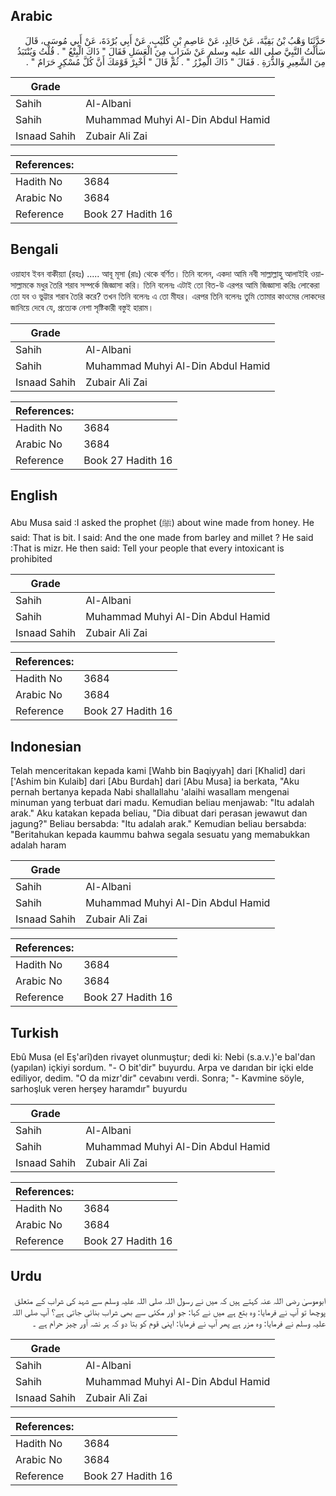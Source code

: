 ## Arabic


<div dir="rtl" lang="ar" style={{fontSize:'larger',backgroundColor:'#f8f9fa',padding:20}}>
حَدَّثَنَا وَهْبُ بْنُ بَقِيَّةَ، عَنْ خَالِدٍ، عَنْ عَاصِمِ بْنِ كُلَيْبٍ، عَنْ أَبِي بُرْدَةَ، عَنْ أَبِي مُوسَى، قَالَ سَأَلْتُ النَّبِيَّ صلى الله عليه وسلم عَنْ شَرَابٍ مِنَ الْعَسَلِ فَقَالَ ‏"‏ ذَاكَ الْبِتْعُ ‏"‏ ‏.‏ قُلْتُ وَيُنْتَبَذُ مِنَ الشَّعِيرِ وَالذُّرَةِ ‏.‏ فَقَالَ ‏"‏ ذَاكَ الْمِزْرُ ‏"‏ ‏.‏ ثُمَّ قَالَ ‏"‏ أَخْبِرْ قَوْمَكَ أَنَّ كُلَّ مُسْكِرٍ حَرَامٌ ‏"‏ ‏.‏
</div>
<div style={{backgroundColor:'#f8f9fa',padding:20, marginBottom: 10}}><table> <thead> <tr> <th>Grade</th> <th></th> </tr> </thead> <tbody> <tr><td>Sahih</td><td>Al-Albani</td></tr><tr><td>Sahih</td><td>Muhammad Muhyi Al-Din Abdul Hamid</td></tr><tr><td>Isnaad Sahih</td><td>Zubair Ali Zai</td></tr></tbody></table><table> <thead> <tr> <th>References:</th> <th></th> </tr> </thead> <tbody><tr><td>Hadith No</td><td>3684</td></tr><tr><td>Arabic No</td><td>3684</td></tr><tr><td>Reference</td><td>Book 27 Hadith 16</td></tr></tbody></table></div>

## Bengali


<div dir="ltr" lang="bn" style={{fontSize:'larger',backgroundColor:'#f8f9fa',padding:20}}>
ওয়াহাব ইবন বাকীয়্যা (রহঃ) ..... আবূ মূসা (রাঃ) থেকে বর্ণিত। তিনি বলেন, একদা আমি নবী সাল্লাল্লাহু আলাইহি ওয়াসাল্লামকে মধুর তৈরি শরাব সম্পর্কে জিজ্ঞাসা করি। তিনি বলেনঃ এটাই তো বিত-উ এরপর আমি জিজ্ঞাসা করিঃ লোকেরা তো যব ও ভুট্টার শরাব তৈরি করে? তখন তিনি বলেনঃ এ তো মীযর। এরপর তিনি বলেনঃ তুমি তোমার কাওমের লোকদের জানিয়ে দেবে যে, প্রত্যেক নেশা সৃষ্টিকারী বস্তুই হারাম।
</div>
<div style={{backgroundColor:'#f8f9fa',padding:20, marginBottom: 10}}><table> <thead> <tr> <th>Grade</th> <th></th> </tr> </thead> <tbody> <tr><td>Sahih</td><td>Al-Albani</td></tr><tr><td>Sahih</td><td>Muhammad Muhyi Al-Din Abdul Hamid</td></tr><tr><td>Isnaad Sahih</td><td>Zubair Ali Zai</td></tr></tbody></table><table> <thead> <tr> <th>References:</th> <th></th> </tr> </thead> <tbody><tr><td>Hadith No</td><td>3684</td></tr><tr><td>Arabic No</td><td>3684</td></tr><tr><td>Reference</td><td>Book 27 Hadith 16</td></tr></tbody></table></div>

## English


<div dir="ltr" lang="en" style={{fontSize:'larger',backgroundColor:'#f8f9fa',padding:20}}>
Abu Musa said :I asked the prophet (ﷺ) about wine made from honey. He said: That is bit. I said: And the one made from barley and millet ? He said :That is mizr. He then said: Tell your people that every intoxicant is prohibited
</div>
<div style={{backgroundColor:'#f8f9fa',padding:20, marginBottom: 10}}><table> <thead> <tr> <th>Grade</th> <th></th> </tr> </thead> <tbody> <tr><td>Sahih</td><td>Al-Albani</td></tr><tr><td>Sahih</td><td>Muhammad Muhyi Al-Din Abdul Hamid</td></tr><tr><td>Isnaad Sahih</td><td>Zubair Ali Zai</td></tr></tbody></table><table> <thead> <tr> <th>References:</th> <th></th> </tr> </thead> <tbody><tr><td>Hadith No</td><td>3684</td></tr><tr><td>Arabic No</td><td>3684</td></tr><tr><td>Reference</td><td>Book 27 Hadith 16</td></tr></tbody></table></div>

## Indonesian


<div dir="ltr" lang="id" style={{fontSize:'larger',backgroundColor:'#f8f9fa',padding:20}}>
Telah menceritakan kepada kami [Wahb bin Baqiyyah] dari [Khalid] dari ['Ashim bin Kulaib] dari [Abu Burdah] dari [Abu Musa] ia berkata, "Aku pernah bertanya kepada Nabi shallallahu 'alaihi wasallam mengenai minuman yang terbuat dari madu. Kemudian beliau menjawab: "Itu adalah arak." Aku katakan kepada beliau, "Dia dibuat dari perasan jewawut dan jagung?" Beliau bersabda: "Itu adalah arak." Kemudian beliau bersabda: "Beritahukan kepada kaummu bahwa segala sesuatu yang memabukkan adalah haram
</div>
<div style={{backgroundColor:'#f8f9fa',padding:20, marginBottom: 10}}><table> <thead> <tr> <th>Grade</th> <th></th> </tr> </thead> <tbody> <tr><td>Sahih</td><td>Al-Albani</td></tr><tr><td>Sahih</td><td>Muhammad Muhyi Al-Din Abdul Hamid</td></tr><tr><td>Isnaad Sahih</td><td>Zubair Ali Zai</td></tr></tbody></table><table> <thead> <tr> <th>References:</th> <th></th> </tr> </thead> <tbody><tr><td>Hadith No</td><td>3684</td></tr><tr><td>Arabic No</td><td>3684</td></tr><tr><td>Reference</td><td>Book 27 Hadith 16</td></tr></tbody></table></div>

## Turkish


<div dir="ltr" lang="tr" style={{fontSize:'larger',backgroundColor:'#f8f9fa',padding:20}}>
Ebû Musa (el Eş'arî)den rivayet olunmuştur; dedi ki: Nebi (s.a.v.)'e bal'dan (yapılan) içkiyi sordum. "- O bit'dir" buyurdu. Arpa ve darıdan bir içki elde ediliyor, dedim. "O da mizr'dir" cevabını verdi. Sonra; "- Kavmine söyle, sarhoşluk veren herşey haramdır" buyurdu
</div>
<div style={{backgroundColor:'#f8f9fa',padding:20, marginBottom: 10}}><table> <thead> <tr> <th>Grade</th> <th></th> </tr> </thead> <tbody> <tr><td>Sahih</td><td>Al-Albani</td></tr><tr><td>Sahih</td><td>Muhammad Muhyi Al-Din Abdul Hamid</td></tr><tr><td>Isnaad Sahih</td><td>Zubair Ali Zai</td></tr></tbody></table><table> <thead> <tr> <th>References:</th> <th></th> </tr> </thead> <tbody><tr><td>Hadith No</td><td>3684</td></tr><tr><td>Arabic No</td><td>3684</td></tr><tr><td>Reference</td><td>Book 27 Hadith 16</td></tr></tbody></table></div>

## Urdu


<div dir="rtl" lang="ur" style={{fontSize:'larger',backgroundColor:'#f8f9fa',padding:20}}>
ابوموسیٰ رضی اللہ عنہ کہتے ہیں کہ میں نے رسول اللہ صلی اللہ علیہ وسلم سے شہد کی شراب کے متعلق پوچھا تو آپ نے فرمایا: وہ بتع ہے میں نے کہا: جو اور مکئی سے بھی شراب بنائی جاتی ہے؟ آپ صلی اللہ علیہ وسلم نے فرمایا: وہ مزر ہے پھر آپ نے فرمایا: اپنی قوم کو بتا دو کہ ہر نشہ آور چیز حرام ہے ۔
</div>
<div style={{backgroundColor:'#f8f9fa',padding:20, marginBottom: 10}}><table> <thead> <tr> <th>Grade</th> <th></th> </tr> </thead> <tbody> <tr><td>Sahih</td><td>Al-Albani</td></tr><tr><td>Sahih</td><td>Muhammad Muhyi Al-Din Abdul Hamid</td></tr><tr><td>Isnaad Sahih</td><td>Zubair Ali Zai</td></tr></tbody></table><table> <thead> <tr> <th>References:</th> <th></th> </tr> </thead> <tbody><tr><td>Hadith No</td><td>3684</td></tr><tr><td>Arabic No</td><td>3684</td></tr><tr><td>Reference</td><td>Book 27 Hadith 16</td></tr></tbody></table></div>